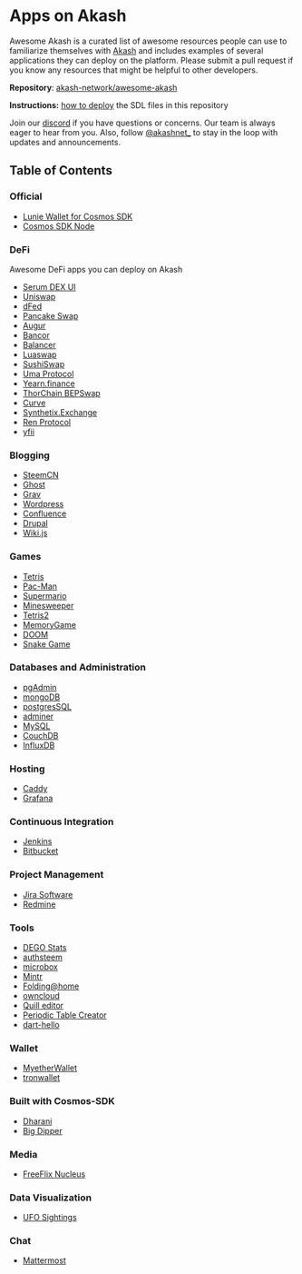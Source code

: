 # Apps on Akash

Awesome Akash is a curated list of awesome resources people can use to familiarize themselves with [Akash](https://akash.network) and includes examples of several applications they can deploy on the platform. Please submit a pull request if you know any resources that might be helpful to other developers.

**Repository**: [akash-network/awesome-akash](https://github.com/akash-network/awesome-akash)

**Instructions:** [how to deploy](https://docs.akash.network/guides/deploy) the SDL files in this repository

Join our [discord](https://discord.akash.network) if you have questions or concerns. Our team is always eager to hear from you. Also, follow [@akashnet\_](https://twitter.com/akashnet\_) to stay in the loop with updates and announcements.

## Table of Contents

### Official

* [Lunie Wallet for Cosmos SDK](https://github.com/ovrclk/awesome-akash/blob/master/lunie-lite)
* [Cosmos SDK Node](https://github.com/ovrclk/akash-on-akash)

### DeFi

Awesome DeFi apps you can deploy on Akash

* [Serum DEX UI](https://github.com/ovrclk/awesome-akash/blob/master/serum)
* [Uniswap](https://github.com/ovrclk/awesome-akash/blob/master/uniswap)
* [dFed](https://github.com/ovrclk/awesome-akash/blob/master/dfed)
* [Pancake Swap](https://github.com/ovrclk/awesome-akash/blob/master/pancake-swap)
* [Augur](https://github.com/ovrclk/awesome-akash/blob/master/augur)
* [Bancor](https://github.com/ovrclk/awesome-akash/blob/master/Bancor)
* [Balancer](https://github.com/ovrclk/awesome-akash/blob/master/Balancer)
* [Luaswap](https://github.com/ovrclk/awesome-akash/blob/master/luaswap)
* [SushiSwap](https://github.com/ovrclk/awesome-akash/blob/master/sushiswap)
* [Uma Protocol](https://github.com/ovrclk/awesome-akash/blob/master/uma-protocol)
* [Yearn.finance](https://github.com/ovrclk/awesome-akash/blob/master/Yearn.finance)
* [ThorChain BEPSwap](https://github.com/ovrclk/awesome-akash/blob/master/Thorchain-BEPSwap)
* [Curve](https://github.com/ovrclk/awesome-akash/blob/master/curve)
* [Synthetix.Exchange](https://github.com/ovrclk/awesome-akash/blob/master/synthetix.exchange)
* [Ren Protocol](https://github.com/ovrclk/awesome-akash/blob/master/renprotocol)
* [yfii](https://github.com/ovrclk/awesome-akash/blob/master/yfii)

### Blogging

* [SteemCN](https://github.com/ovrclk/awesome-akash/blob/master/steemcn)
* [Ghost](https://github.com/ovrclk/awesome-akash/blob/master/ghost)
* [Grav](https://github.com/ovrclk/awesome-akash/blob/master/Grav)
* [Wordpress](https://github.com/ovrclk/awesome-akash/blob/master/wordpress)
* [Confluence](https://github.com/ovrclk/awesome-akash/blob/master/confluence)
* [Drupal](https://github.com/ovrclk/awesome-akash/blob/master/drupal)
* [Wiki.js](https://github.com/ovrclk/awesome-akash/blob/master/wikijs)

### Games

* [Tetris](https://github.com/ovrclk/awesome-akash/blob/master/tetris)
* [Pac-Man](https://github.com/ovrclk/awesome-akash/blob/master/pacman)
* [Supermario](https://github.com/ovrclk/awesome-akash/blob/master/supermario)
* [Minesweeper](https://github.com/ovrclk/awesome-akash/blob/master/minesweeper)
* [Tetris2](https://github.com/ovrclk/awesome-akash/blob/master/tetris2)
* [MemoryGame](https://github.com/ovrclk/awesome-akash/blob/master/Memorygame)
* [DOOM](https://github.com/ovrclk/awesome-akash/blob/master/doom)
* [Snake Game](https://github.com/ovrclk/awesome-akash/blob/master/snake-game)

### Databases and Administration

* [pgAdmin](https://github.com/ovrclk/awesome-akash/blob/master/pgadmin4)
* [mongoDB](https://github.com/ovrclk/awesome-akash/blob/master/mongoDB)
* [postgresSQL](https://github.com/ovrclk/awesome-akash/blob/master/postgres)
* [adminer](https://github.com/ovrclk/awesome-akash/blob/master/adminer)
* [MySQL](https://github.com/ovrclk/awesome-akash/blob/master/MySQL)
* [CouchDB](https://github.com/ovrclk/awesome-akash/blob/master/couchdb)
* [InfluxDB](https://github.com/ovrclk/awesome-akash/blob/master/influxdb)

### Hosting

* [Caddy](https://github.com/ovrclk/awesome-akash/blob/master/caddy)
* [Grafana](https://github.com/ovrclk/awesome-akash/blob/master/grafana)

### Continuous Integration

* [Jenkins](https://github.com/ovrclk/awesome-akash/blob/master/jenkins)
* [Bitbucket](https://github.com/ovrclk/awesome-akash/blob/master/bitbucket)

### Project Management

* [Jira Software](https://github.com/ovrclk/awesome-akash/blob/master/jira)
* [Redmine](https://github.com/ovrclk/awesome-akash/blob/master/redmine)

### Tools

* [DEGO Stats](https://github.com/ovrclk/awesome-akash/blob/master/dego-stats)
* [authsteem](https://github.com/ovrclk/awesome-akash/blob/master/authsteem)
* [microbox](https://github.com/ovrclk/awesome-akash/blob/master/microbox)
* [Mintr](https://github.com/ovrclk/awesome-akash/blob/master/mintr)
* [Folding@home](https://github.com/ovrclk/awesome-akash/blob/master/folding-at-home)
* [owncloud](https://github.com/ovrclk/awesome-akash/blob/master/owncloud)
* [Quill editor](https://github.com/ovrclk/awesome-akash/blob/master/quill-editor)
* [Periodic Table Creator](https://github.com/ovrclk/awesome-akash/blob/master/Periodic-Table-Creator)
* [dart-hello](https://github.com/ovrclk/awesome-akash/blob/master/dart)

### Wallet

* [MyetherWallet](https://github.com/ovrclk/awesome-akash/blob/master/MyetherWallet)
* [tronwallet](https://github.com/ovrclk/awesome-akash/blob/master/tronwallet)

### Built with Cosmos-SDK

* [Dharani](https://github.com/ovrclk/awesome-akash/blob/master/Dharani)
* [Big Dipper](https://github.com/ovrclk/awesome-akash/blob/master/big-dipper)

### Media

* [FreeFlix Nucleus](https://github.com/ovrclk/awesome-akash/blob/master/freeflix-nucleus)

### Data Visualization

* [UFO Sightings](https://github.com/ovrclk/awesome-akash/blob/master/ufo-data-vis)

### Chat

* [Mattermost](https://github.com/ovrclk/awesome-akash/blob/master/mattermost)



